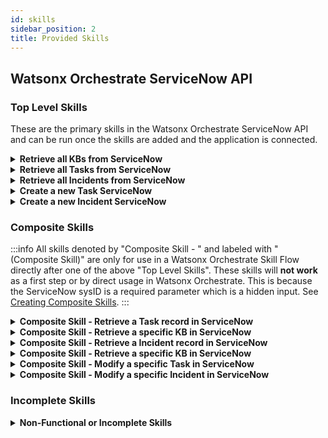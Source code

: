 ```yaml
---
id: skills
sidebar_position: 2
title: Provided Skills
---
```

## Watsonx Orchestrate ServiceNow API
### Top Level Skills
These are the primary skills in the Watsonx Orchestrate ServiceNow API and can be run once the skills are added and the application is connected.
<details>
<summary><b>Retrieve all KBs from ServiceNow</b></summary>

Returns all KBs in a table from ServiceNow

WXO name "JC - Retrieve all KBs from ServiceNow"
</details>

<details>
<summary><b>Retrieve all Tasks from ServiceNow</b></summary>

Returns all Tasks in a table from ServiceNow

WXO name "JC - Retrieve all Tasks from ServiceNow"
</details>

<details>
<summary><b>Retrieve all Incidents from ServiceNow</b></summary>

Returns all Incidents in a table from ServiceNow

WXO name "JC - Retrieve all Incidents from ServiceNow"
</details>

<details>
<summary><b>Create a new Task ServiceNow</b></summary>

Creates a new task in ServiceNow

WXO name "JC - Create a new Task in ServiceNow"
 </details>

<details>
<summary><b>Create a new Incident ServiceNow</b></summary>

Creates a new Incident in ServiceNow

WXO name "JC - Create a new Incident in ServiceNow"
 </details>

### Composite Skills

:::info
All skills denoted by "Composite Skill - " and labeled with "(Composite Skill)" are only for use in a Watsonx Orchestrate Skill Flow directly after one of the above "Top Level Skills". These skills will <strong>not work</strong> as a first step or by direct usage in Watsonx Orchestrate. This is because the ServiceNow sysID is a required parameter which is a hidden input. See [Creating Composite Skills](/servicenow/ImporttoWXO/compositeskills#composite-skills).
:::


<details>
<summary><b>Composite Skill - Retrieve a Task record in ServiceNow</b></summary>

Retrieves a specific task after specifying the sysID as an input parameter in the Skill Flow

WXO name "JC - Retrieve a specific Task in ServiceNow (Composite Skill)"
</details>
<details>
<summary><b>Composite Skill - Retrieve a specific KB in ServiceNow</b></summary>

Retrieves a specific KB after specifying the sysID as an input parameter in the Skill Flow

WXO name "JC - Retrieve a specific KB in ServiceNow (Composite Skill)"
</details>
<details>
<summary><b>Composite Skill - Retrieve a Incident record in ServiceNow</b></summary>

Retrieves a specific Incident after specifying the sysID as an input parameter in the Skill Flow

WXO name "JC - Retrieve a specific Incident in ServiceNow (Composite Skill)"
</details>
<details>
<summary><b>Composite Skill - Retrieve a specific KB in ServiceNow</b></summary>

Retrieves a specific KB after specifying the sysID as an input parameter in the Skill Flow

WXO name "JC - Retrieve a specific KB in ServiceNow (Composite Skill)"
</details>
<details>
<summary><b>Composite Skill - Modify a specific Task in ServiceNow</b></summary>

Modifies a specific Task after specifying the sysID as an input parameter in the Skill Flow

WXO name "JC - Modify a specific Task in ServiceNow (Composite Skill)"
</details>
<details>
<summary><b>Composite Skill - Modify a specific Incident in ServiceNow</b></summary>

Modifies a specific Incident after specifying the sysID as an input parameter in the Skill Flow

WXO name "JC - Modify a specific Incient in ServiceNow (Composite Skill)"
</details>

### Incomplete Skills

<details>
<summary><strong>Non-Functional or Incomplete Skills</strong></summary>

:::danger
These are skills that you can see commented-out (#) in the script and are either unutilized or under construction. Enable and modify at your own risk.
:::

#### Skills Under Construction

Create a new KB in ServiceNow (input schema needed for creating a KB)

#### Skills that require the non-friendly input parameter for tableName

:::info
To request table data from ServiceNow, the tableName (incidents, tasks or KBs) must be an input parameter. To do so the user would have to input the exact table name (e.g. for Tasks the user would need to input "sc_task" as the tableName) so these skills have been removed. These are to be used as reference and the path is to be used to specify the tableName needed.
:::

Retrieve table records from ServiceNow

Create a new table record in ServiceNow 

Composite Skill - Retrieve a specific record in ServiceNow

Composite Skill - Modify a specific record in ServiceNow

Composite Skill - Delete a specific record in ServiceNow

#### Delete Skills

:::info
At this time the Delete skills have a bug. Watsonx Orchestrate does not succsessfuly validate an empty object response as a successful skill. The chat will say the skill has failed. However, the object in ServiceNow will be successfuly deleted.
:::
Composite Skill - Delete a specific record in ServiceNow

Composite Skill - Delete a specific Incident in ServiceNow

Composite Skill - Delete a specific Task in ServiceNow

Composite Skill - Delete a specific KB in ServiceNow

</details>